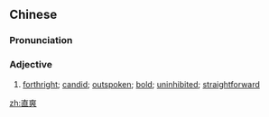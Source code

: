 ==Chinese==
{{zh-forms}}

===Pronunciation===
{{zh-pron
|m=zhíshuǎng
|c=zik6 song2
|mn=qz,xm,zz:ti̍t-sóng
|cat=a
}}

===Adjective===
{{zh-adj}}

# [[forthright]]; [[candid]]; [[outspoken]]; [[bold]]; [[uninhibited]]; [[straightforward]]

[[zh:直爽]]